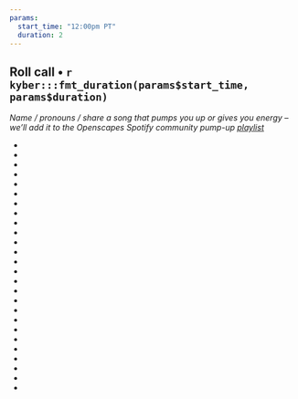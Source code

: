 ```yaml
---
params:
  start_time: "12:00pm PT"
  duration: 2
---
```


## Roll call • `r kyber:::fmt_duration(params$start_time, params$duration)`

*Name / pronouns / share a song that pumps you up or gives you energy – we'll add it to the Openscapes Spotify community pump-up [playlist](https://open.spotify.com/playlist/7rAl8ORlMJbqa9IylFhSwd?si=5042f14a9b8c4dcc&nd=1)*

- 
-    
-   
-  
- 
-  
-  
-  
- 
-  
-   
-  
- 
-  
-  
-  
- 
- 
-   
-  
- 
-  
-  
-  
- 
- 
